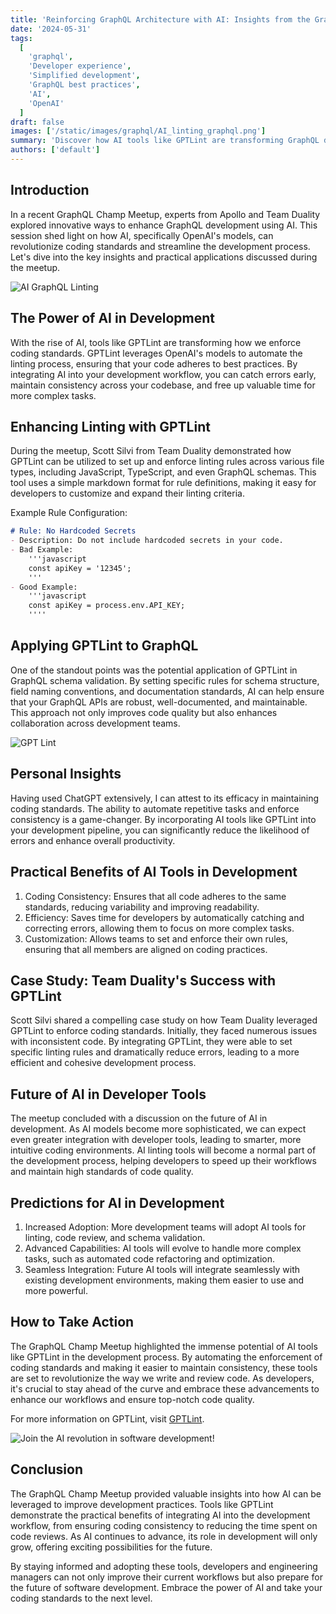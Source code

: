 ```yaml
---
title: 'Reinforcing GraphQL Architecture with AI: Insights from the GraphQL Champ Meetup'
date: '2024-05-31'
tags:
  [
    'graphql',
    'Developer experience',
    'Simplified development',
    'GraphQL best practices',
    'AI',
    'OpenAI'
  ]
draft: false
images: ['/static/images/graphql/AI_linting_graphql.png']
summary: 'Discover how AI tools like GPTLint are transforming GraphQL development by automating linting and enforcing coding standards. Learn from experts at the GraphQL Champ Meetup about integrating AI into your workflow for better consistency, efficiency, and customization. Embrace the future of development with AI-powered tools.'
authors: ['default']
---
```


## Introduction

In a recent GraphQL Champ Meetup, experts from Apollo and Team Duality explored innovative ways to enhance GraphQL development using AI. This session shed light on how AI, specifically OpenAI's models, can revolutionize coding standards and streamline the development process. Let's dive into the key insights and practical applications discussed during the meetup.

![AI GraphQL Linting](/static/images/graphql/AI_linting_graphql.png)

## The Power of AI in Development

With the rise of AI, tools like GPTLint are transforming how we enforce coding standards. GPTLint leverages OpenAI's models to automate the linting process, ensuring that your code adheres to best practices. By integrating AI into your development workflow, you can catch errors early, maintain consistency across your codebase, and free up valuable time for more complex tasks.

## Enhancing Linting with GPTLint

During the meetup, Scott Silvi from Team Duality demonstrated how GPTLint can be utilized to set up and enforce linting rules across various file types, including JavaScript, TypeScript, and even GraphQL schemas. This tool uses a simple markdown format for rule definitions, making it easy for developers to customize and expand their linting criteria.

Example Rule Configuration:

```markdown
# Rule: No Hardcoded Secrets
- Description: Do not include hardcoded secrets in your code.
- Bad Example: 
    '''javascript
    const apiKey = '12345';
    '''
- Good Example:
    '''javascript
    const apiKey = process.env.API_KEY;
    ''''
```

## Applying GPTLint to GraphQL

One of the standout points was the potential application of GPTLint in GraphQL schema validation. By setting specific rules for schema structure, field naming conventions, and documentation standards, AI can help ensure that your GraphQL APIs are robust, well-documented, and maintainable. This approach not only improves code quality but also enhances collaboration across development teams.

![GPT Lint](/static/images/graphql/gpt_lint.svg)

## Personal Insights

Having used ChatGPT extensively, I can attest to its efficacy in maintaining coding standards. The ability to automate repetitive tasks and enforce consistency is a game-changer. By incorporating AI tools like GPTLint into your development pipeline, you can significantly reduce the likelihood of errors and enhance overall productivity.

## Practical Benefits of AI Tools in Development

1. Coding Consistency: Ensures that all code adheres to the same standards, reducing variability and improving readability.
2. Efficiency: Saves time for developers by automatically catching and correcting errors, allowing them to focus on more complex tasks.
3. Customization: Allows teams to set and enforce their own rules, ensuring that all members are aligned on coding practices.

## Case Study: Team Duality's Success with GPTLint

Scott Silvi shared a compelling case study on how Team Duality leveraged GPTLint to enforce coding standards. Initially, they faced numerous issues with inconsistent code. By integrating GPTLint, they were able to set specific linting rules and dramatically reduce errors, leading to a more efficient and cohesive development process.

## Future of AI in Developer Tools

The meetup concluded with a discussion on the future of AI in development. As AI models become more sophisticated, we can expect even greater integration with developer tools, leading to smarter, more intuitive coding environments. AI linting tools will become a normal part of the development process, helping developers to speed up their workflows and maintain high standards of code quality.

## Predictions for AI in Development

1. Increased Adoption: More development teams will adopt AI tools for linting, code review, and schema validation.
2. Advanced Capabilities: AI tools will evolve to handle more complex tasks, such as automated code refactoring and optimization.
3. Seamless Integration: Future AI tools will integrate seamlessly with existing development environments, making them easier to use and more powerful.

## How to Take Action

The GraphQL Champ Meetup highlighted the immense potential of AI tools like GPTLint in the development process. By automating the enforcement of coding standards and making it easier to maintain consistency, these tools are set to revolutionize the way we write and review code. As developers, it's crucial to stay ahead of the curve and embrace these advancements to enhance our workflows and ensure top-notch code quality.

For more information on GPTLint, visit [GPTLint](https://gptlint.dev/).

![Join the AI revolution in software development!](/static/images/graphql/ai_revolution_software_development.png)

## Conclusion 

The GraphQL Champ Meetup provided valuable insights into how AI can be leveraged to improve development practices. Tools like GPTLint demonstrate the practical benefits of integrating AI into the development workflow, from ensuring coding consistency to reducing the time spent on code reviews. As AI continues to advance, its role in development will only grow, offering exciting possibilities for the future.

By staying informed and adopting these tools, developers and engineering managers can not only improve their current workflows but also prepare for the future of software development. Embrace the power of AI and take your coding standards to the next level.

<BlogNewsletterForm title="Get twice as much done with a fifth of the code." />
